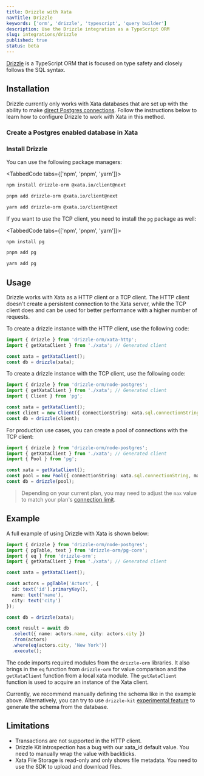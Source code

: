 ```yaml
---
title: Drizzle with Xata
navTitle: Drizzle
keywords: ['orm', 'drizzle', 'typescript', 'query builder']
description: Use the Drizzle integration as a TypeScript ORM
slug: integrations/drizzle
published: true
status: beta
---
```


[Drizzle](https://github.com/drizzle-team/drizzle-orm) is a TypeScript ORM that is focused on type safety and closely follows the SQL syntax.

## Installation

Drizzle currently only works with Xata databases that are set up with the ability to make [direct Postgres connections](/docs/postgres). Follow the instructions below to learn how to configure Drizzle to work with Xata in this method.

### Create a Postgres enabled database in Xata

<DocsEnablePostgres />

### Install Drizzle

You can use the following package managers:

<TabbedCode tabs={['npm', 'pnpm', 'yarn']}>

```sh
npm install drizzle-orm @xata.io/client@next
```

```sh
pnpm add drizzle-orm @xata.io/client@next
```

```sh
yarn add drizzle-orm @xata.io/client@next
```

</TabbedCode>

If you want to use the TCP client, you need to install the `pg` package as well:

<TabbedCode tabs={['npm', 'pnpm', 'yarn']}>

```sh
npm install pg
```

```sh
pnpm add pg
```

```sh
yarn add pg
```

</TabbedCode>

## Usage

Drizzle works with Xata as a HTTP client or a TCP client. The HTTP client doesn't create a persistent connection to the Xata server, while the TCP client does and can be used for better performance with a higher number of requests.

To create a drizzle instance with the HTTP client, use the following code:

```ts
import { drizzle } from 'drizzle-orm/xata-http';
import { getXataClient } from './xata'; // Generated client

const xata = getXataClient();
const db = drizzle(xata);
```

To create a drizzle instance with the TCP client, use the following code:

```ts
import { drizzle } from 'drizzle-orm/node-postgres';
import { getXataClient } from './xata'; // Generated client
import { Client } from 'pg';

const xata = getXataClient();
const client = new Client({ connectionString: xata.sql.connectionString });
const db = drizzle(client);
```

For production use cases, you can create a pool of connections with the TCP client:

```ts
import { drizzle } from 'drizzle-orm/node-postgres';
import { getXataClient } from './xata'; // Generated client
import { Pool } from 'pg';

const xata = getXataClient();
const pool = new Pool({ connectionString: xata.sql.connectionString, max: 20 });
const db = drizzle(pool);
```

> Depending on your current plan, you may need to adjust the `max` value to match your plan's [connection limit](/docs/rest-api/limits).

## Example

A full example of using Drizzle with Xata is shown below:

```ts
import { drizzle } from 'drizzle-orm/node-postgres';
import { pgTable, text } from 'drizzle-orm/pg-core';
import { eq } from 'drizzle-orm';
import { getXataClient } from './xata'; // Generated client

const xata = getXataClient();

const actors = pgTable('Actors', {
  id: text('id').primaryKey(),
  name: text('name'),
  city: text('city')
});

const db = drizzle(xata);

const result = await db
  .select({ name: actors.name, city: actors.city })
  .from(actors)
  .where(eq(actors.city, 'New York'))
  .execute();
```

The code imports required modules from the `drizzle-orm` libraries. It also brings in the `eq` function from `drizzle-orm` for value comparison and the `getXataClient` function from a local xata module. The `getXataClient` function is used to acquire an instance of the Xata client.

Currently, we recommend manually defining the schema like in the example above. Alternatively, you can try to use `drizzle-kit` [experimental feature](https://orm.drizzle.team/kit-docs/commands#introspect--pull) to generate the schema from the database.

## Limitations

- Transactions are not supported in the HTTP client.
- Drizzle Kit introspection has a bug with our xata_id default value. You need to manually wrap the value with backticks.
- Xata File Storage is read-only and only shows file metadata. You need to use the SDK to upload and download files.
